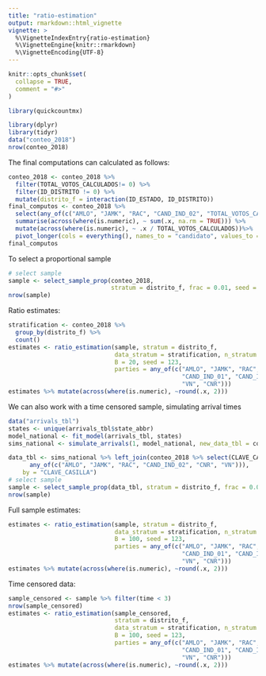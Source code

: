 ```yaml
---
title: "ratio-estimation"
output: rmarkdown::html_vignette
vignette: >
  %\VignetteIndexEntry{ratio-estimation}
  %\VignetteEngine{knitr::rmarkdown}
  %\VignetteEncoding{UTF-8}
---
```


```r
knitr::opts_chunk$set(
  collapse = TRUE,
  comment = "#>"
)
```

```r
library(quickcountmx)
```


```r
library(dplyr)
library(tidyr)
data("conteo_2018")
nrow(conteo_2018)
```


The final computations can calculated as follows: 

```r
conteo_2018 <- conteo_2018 %>% 
  filter(TOTAL_VOTOS_CALCULADOS!= 0) %>% 
  filter(ID_DISTRITO != 0) %>% 
  mutate(distrito_f = interaction(ID_ESTADO, ID_DISTRITO))
final_computos <- conteo_2018 %>% 
  select(any_of(c("AMLO", "JAMK", "RAC", "CAND_IND_02", "TOTAL_VOTOS_CALCULADOS"))) %>%
  summarise(across(where(is.numeric), ~ sum(.x, na.rm = TRUE))) %>% 
  mutate(across(where(is.numeric), ~ .x / TOTAL_VOTOS_CALCULADOS))%>% 
  pivot_longer(cols = everything(), names_to = "candidato", values_to = "prop")
final_computos
```

To select a proportional sample

```r
# select sample
sample <- select_sample_prop(conteo_2018, 
                             stratum = distrito_f, frac = 0.01, seed = 100)
nrow(sample)
```


Ratio estimates:

```r
stratification <- conteo_2018 %>% 
  group_by(distrito_f) %>% 
  count()
estimates <- ratio_estimation(sample, stratum = distrito_f,
                              data_stratum = stratification, n_stratum = n,
                              B = 20, seed = 123,
                              parties = any_of(c("AMLO", "JAMK", "RAC", 
                                                 "CAND_IND_01", "CAND_IND_02" ,
                                                 "VN", "CNR")))
estimates %>% mutate(across(where(is.numeric), ~round(.x, 2)))
```
We can also work with a time censored sample, simulating arrival times

```r
data("arrivals_tbl")
states <- unique(arrivals_tbl$state_abbr)
model_national <- fit_model(arrivals_tbl, states)
sims_national <- simulate_arrivals(1, model_national, new_data_tbl = conteo_2018, hour_censoring = Inf)
```

```r
data_tbl <- sims_national %>% left_join(conteo_2018 %>% select(CLAVE_CASILLA, distrito_f, 
      any_of(c("AMLO", "JAMK", "RAC", "CAND_IND_02", "CNR", "VN"))),
    by = "CLAVE_CASILLA")
# select sample
sample <- select_sample_prop(data_tbl, stratum = distrito_f, frac = 0.01, seed = 100)
nrow(sample)
```

Full sample estimates:

```r
estimates <- ratio_estimation(sample, stratum = distrito_f,
                              data_stratum = stratification, n_stratum = n,
                              B = 100, seed = 123,
                              parties = any_of(c("AMLO", "JAMK", "RAC", 
                                                 "CAND_IND_01", "CAND_IND_02" ,
                                                 "VN", "CNR")))
estimates %>% mutate(across(where(is.numeric), ~round(.x, 2)))
```

Time censored data:

```r
sample_censored <- sample %>% filter(time < 3)
nrow(sample_censored)
estimates <- ratio_estimation(sample_censored, 
                              stratum = distrito_f,
                              data_stratum = stratification, n_stratum = n,
                              B = 100, seed = 123,
                              parties = any_of(c("AMLO", "JAMK", "RAC", 
                                                 "CAND_IND_01", "CAND_IND_02" ,
                                                 "VN", "CNR")))
estimates %>% mutate(across(where(is.numeric), ~round(.x, 2)))
```


